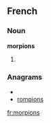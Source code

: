==French==

===Noun===
'''morpions''' {{m}}

# {{plural of|[[morpion]]|lang=fr}}

===Anagrams===
* {{alphagram|imnooprs}}
* [[rompions#French|rompions]]

[[fr:morpions]]